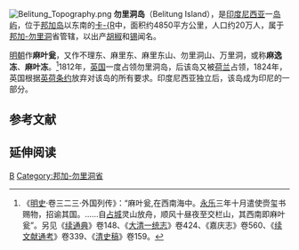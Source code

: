 [[File:Belitung_Topography.png|thumb]]
'''勿里洞岛'''（Belitung Island），是[[印度尼西亚|印度尼西亚]]一[[岛屿|岛屿]]，位于[[邦加岛|邦加岛]]以东南的[[卡里马塔海峡|卡-{R]]中，面积约4850平方公里，人口约20万人，属于[[邦加-勿里洞|邦加-勿里洞]]省管辖，以出产[[胡椒|胡椒]]和[[锡|锡]]闻名。

[[明朝|明朝]]作'''麻叶瓮'''，又作不理东、麻里东、麻里东山、勿里洞山、万里洞，或称'''麻逸冻'''、'''麻叶冻'''。<ref>《[[明史|明史]]·卷三二三·外国列传》：“麻叶瓮,在西南海中。[[永乐|永乐]]三年十月遣使赍玺书赐物，招谕其国。……自[[占城|占城]]灵山放舟，顺风十昼夜至交栏山，其西南即麻叶瓮”。另见《[[续通典|续通典]]》卷148、《[[大清一统志|大清一统志]]》卷424、《嘉庆志》卷560、《[[续文献通考|续文献通考]]》卷339、《[[清史稿|清史稿]]》卷159。</ref>1812年，[[英国|英国]]一度占领勿里洞岛，后该岛又被[[荷兰|荷兰]]占领，1824年，英国根据[[1824年英荷条约|英荷条约]]放弃对该岛的所有要求。印度尼西亚独立后，该岛成为印尼的一部分。
==参考文献==
{{reflist}}

== 延伸阅读 ==
{{Wikisource further reading}}

[[Category:印尼岛屿|B]]
[[Category:邦加-勿里洞省|Category:邦加-勿里洞省]]